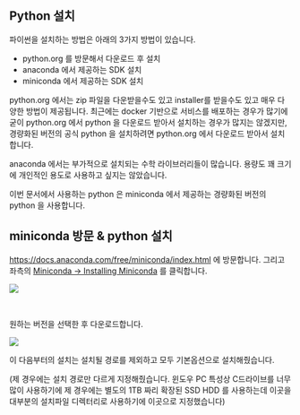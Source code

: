## Python 설치
파이썬을 설치하는 방법은 아래의 3가지 방법이 있습니다.
- python.org 를 방문해서 다운로드 후 설치
- anaconda 에서 제공하는 SDK 설치
- miniconda 에서 제공하는 SDK 설치

python.org 에서는 zip 파일을 다운받을수도 있고 installer를 받을수도 있고 매우 다양한 방법이 제공됩니다. 최근에는 docker 기반으로 서비스를 배포하는 경우가 많기에 굳이 python.org 에서 python 을 다운로드 받아서 설치하는 경우가 많지는 않겠지만, 경량화된 버전의 공식 python 을 설치하려면 python.org 에서 다운로드 받아서 설치합니다.<br/>

anaconda 에서는 부가적으로 설치되는 수학 라이브러리들이 많습니다. 용량도 꽤 크기에 개인적인 용도로 사용하고 싶지는 않았습니다.<br/>

이번 문서에서 사용하는 python 은 miniconda 에서 제공하는 경량화된 버전의 python 을 사용합니다.<br/>



## miniconda 방문 & python 설치

https://docs.anaconda.com/free/miniconda/index.html 에 방문합니다. 그리고 좌측의 [Miniconda → Installing Miniconda](https://docs.anaconda.com/free/miniconda/miniconda-install/) 를 클릭합니다.

![](./img/python-install/miniconda-1.png)

<br/>



원하는 버전을 선택한 후 다운로드합니다.

![](./img/python-install/miniconda-2.png)

이 다음부터의 설치는 설치될 경로를 제외하고 모두 기본옵션으로 설치해줬습니다.<br/>

(제 경우에는 설치 경로만 다르게 지정해줬습니다. 윈도우 PC 특성상 C드라이브를 너무 많이 사용하기에 제 경우에는 별도의 1TB 짜리 확장된 SSD HDD 를 사용하는데 이곳을 대부분의 설치파일 디렉터리로 사용하기에 이곳으로 지정했습니다)<br/>

<br/>





